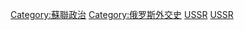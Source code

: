 {{Commonscat|International relations of the Soviet Union}}

[[Category:蘇聯政治|Category:蘇聯政治]]
[[Category:俄罗斯外交史|Category:俄罗斯外交史]]
[[Category:已不存在的欧洲国家的外交|USSR]]
[[Category:已不存在的亚洲国家的外交|USSR]]